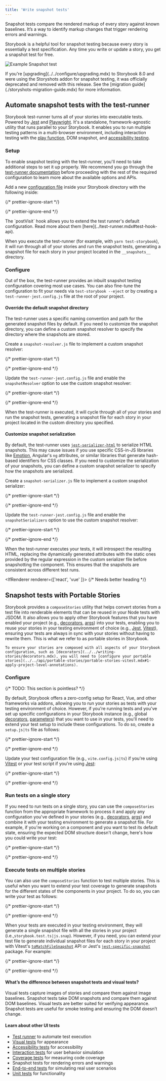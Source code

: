 ```yaml
---
title: 'Write snapshot tests'
---
```


Snapshot tests compare the rendered markup of every story against known baselines. It’s a way to identify markup changes that trigger rendering errors and warnings.

Storybook is a helpful tool for snapshot testing because every story is essentially a test specification. Any time you write or update a story, you get a snapshot test for free.

![Example Snapshot test](../../_assets/writing-tests/snapshot-test.png)

<Callout variant="info">
  If you're [upgrading](../../configure/upgrading.mdx) to Storybook 8.0 and were using the Storyshots addon for snapshot testing, it was officially deprecated and removed with this release. See the [migration guide](./storyshots-migration-guide.mdx) for more information.
</Callout>

## Automate snapshot tests with the test-runner

Storybook test-runner turns all of your stories into executable tests. Powered by [Jest](https://jestjs.io/) and [Playwright](https://playwright.dev/). It's a standalone, framework-agnostic utility that runs parallel to your Storybook. It enables you to run multiple testing patterns in a multi-browser environment, including interaction testing with the [play function](../interaction-testing.mdx), DOM snapshot, and [accessibility testing](../accessibility-testing.mdx).

### Setup

To enable snapshot testing with the test-runner, you'll need to take additional steps to set it up properly. We recommend you go through the [test-runner documentation](../test-runner.mdx) before proceeding with the rest of the required configuration to learn more about the available options and APIs.

Add a new [configuration file](../test-runner.mdx#test-hook-api) inside your Storybook directory with the following inside:

{/* prettier-ignore-start */}

<CodeSnippets path="test-runner-dom-snapshot-testing.md" />

{/* prettier-ignore-end */}

<Callout variant="info" icon="💡">
  The `postVisit` hook allows you to extend the test runner's default configuration. Read more about them [here](../test-runner.mdx#test-hook-api).
</Callout>

When you execute the test-runner (for example, with `yarn test-storybook`), it will run through all of your stories and run the snapshot tests, generating a snapshot file for each story in your project located in the `__snapshots__` directory.

### Configure

Out of the box, the test-runner provides an inbuilt snapshot testing configuration covering most use cases. You can also fine-tune the configuration to fit your needs via `test-storybook --eject` or by creating a `test-runner-jest.config.js` file at the root of your project.

#### Override the default snapshot directory

The test-runner uses a specific naming convention and path for the generated snapshot files by default. If you need to customize the snapshot directory, you can define a custom snapshot resolver to specify the directory where the snapshots are stored.

Create a `snapshot-resolver.js` file to implement a custom snapshot resolver:

{/* prettier-ignore-start */}

<CodeSnippets path="test-runner-snapshot-resolver-custom-directory.md" />

{/* prettier-ignore-end */}

Update the `test-runner-jest.config.js` file and enable the `snapshotResolver` option to use the custom snapshot resolver:

{/* prettier-ignore-start */}

<CodeSnippets path="test-runner-config-snapshot-resolver.md" />

{/* prettier-ignore-end */}

When the test-runner is executed, it will cycle through all of your stories and run the snapshot tests, generating a snapshot file for each story in your project located in the custom directory you specified.

#### Customize snapshot serialization

By default, the test-runner uses [`jest-serializer-html`](https://github.com/algolia/jest-serializer-html) to serialize HTML snapshots. This may cause issues if you use specific CSS-in-JS libraries like [Emotion](https://emotion.sh/docs/introduction), Angular's `ng` attributes, or similar libraries that generate hash-based identifiers for CSS classes. If you need to customize the serialization of your snapshots, you can define a custom snapshot serializer to specify how the snapshots are serialized.

Create a `snapshot-serializer.js` file to implement a custom snapshot serializer:

{/* prettier-ignore-start */}

<CodeSnippets path="test-runner-custom-snapshot-serializer.md" />

{/* prettier-ignore-end */}

Update the `test-runner-jest.config.js` file and enable the `snapshotSerializers` option to use the custom snapshot resolver:

{/* prettier-ignore-start */}

<CodeSnippets path="test-runner-config-serializer.md" />

{/* prettier-ignore-end */}

When the test-runner executes your tests, it will introspect the resulting HTML, replacing the dynamically generated attributes with the static ones provided by the regular expression in the custom serializer file before snapshotting the component. This ensures that the snapshots are consistent across different test runs.

<IfRenderer renderer={['react', 'vue' ]}>
  {/* Needs better heading */}

  ## Snapshot tests with Portable Stories

  Storybook provides a `composeStories` utility that helps convert stories from a test file into renderable elements that can be reused in your Node tests with JSDOM. It also allows you to apply other Storybook features that you have enabled your project (e.g., [decorators](../../writing-stories/decorators.mdx), [args](../../writing-stories/args.mdx)) into your tests, enabling you to reuse your stories in your testing environment of choice (e.g., [Jest](https://jestjs.io/), [Vitest](https://vitest.dev/)), ensuring your tests are always in sync with your stories without having to rewrite them. This is what we refer to as portable stories in Storybook.

  <Callout variant="warning">
  
    To ensure your stories are composed with all aspects of your Storybook configuration, such as [decorators](../../writing-stories/decorators.mdx), you will need to [configure your portable stories](../../api/portable-stories/portable-stories-vitest.mdx#1-apply-project-level-annotations).

  </Callout>

  ### Configure

  {/* TODO: This section is pointless? */}

  By default, Storybook offers a zero-config setup for React, Vue, and other frameworks via addons, allowing you to run your stories as tests with your testing environment of choice. However, if you're running tests and you've set up specific configurations in your Storybook instance (e.g., global [decorators](../../writing-stories/decorators.mdx#global-decorators), [parameters](../../writing-stories/parameters.mdx#global-parameters)) that you want to use in your tests, you'll need to extend your test setup to include these configurations. To do so, create a `setup.js|ts` file as follows:

  {/* prettier-ignore-start */}

  <CodeSnippets path="storybook-testing-addon-set-annotations.md" />

  {/* prettier-ignore-end */}

  Update your test configuration file (e.g., `vite.config.js|ts`) if you're using [Vitest](https://vitest.dev/) or your test script if you're using [Jest](https://jestjs.io/):

  {/* prettier-ignore-start */}

  <CodeSnippets path="react-test-scripts-optional-config-scripts.md" />

  {/* prettier-ignore-end */}

  ### Run tests on a single story

  If you need to run tests on a single story, you can use the `composeStories` function from the appropriate framework to process it and apply any configuration you've defined in your stories (e.g., [decorators](../../writing-stories/decorators.mdx), [args](../../writing-stories/args.mdx)) and combine it with your testing environment to generate a snapshot file. For example, if you're working on a component and you want to test its default state, ensuring the expected DOM structure doesn't change, here's how you could write your test:

  {/* prettier-ignore-start */}

  <CodeSnippets path="button-snapshot-test-portable-stories.md" />

  {/* prettier-ignore-end */}

  ### Execute tests on multiple stories

  You can also use the `composeStories` function to test multiple stories. This is useful when you want to extend your test coverage to generate snapshots for the different states of the components in your project. To do so, you can write your test as follows:

  {/* prettier-ignore-start */}

  <CodeSnippets path="snapshot-tests-portable-stories.md" />

  {/* prettier-ignore-end */}

  When your tests are executed in your testing environment, they will generate a single snapshot file with all the stories in your project (i.e.,`storybook.test.ts|js.snap`). However, if you need, you can extend your test file to generate individual snapshot files for each story in your project with Vitest's [`toMatchFileSnapshot`](https://vitest.dev/guide/snapshot.html#file-snapshots) API or Jest's [`jest-specific-snapshot`](https://github.com/igor-dv/jest-specific-snapshot) package. For example:

  {/* prettier-ignore-start */}

  <CodeSnippets path="individual-snapshot-tests-portable-stories.md" />

  {/* prettier-ignore-end */}
</IfRenderer>

#### What’s the difference between snapshot tests and visual tests?

Visual tests capture images of stories and compare them against image baselines. Snapshot tests take DOM snapshots and compare them against DOM baselines. Visual tests are better suited for verifying appearance. Snapshot tests are useful for smoke testing and ensuring the DOM doesn’t change.

#### Learn about other UI tests

* [Test runner](../test-runner.mdx) to automate test execution
* [Visual tests](../visual-testing.mdx) for appearance
* [Accessibility tests](../accessibility-testing.mdx) for accessibility
* [Interaction tests](../interaction-testing.mdx) for user behavior simulation
* [Coverage tests](../test-coverage.mdx) for measuring code coverage
* Snapshot tests for rendering errors and warnings
* [End-to-end tests](../import-stories-in-tests/stories-in-end-to-end-tests.mdx) for simulating real user scenarios
* [Unit tests](../import-stories-in-tests/stories-in-unit-tests.mdx) for functionality
